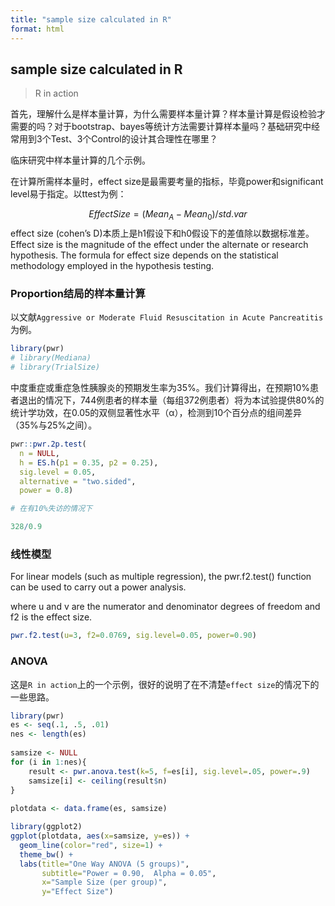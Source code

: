 ```yaml
---
title: "sample size calculated in R"
format: html
---
```



##  sample size calculated in R

> R in action
> 


首先，理解什么是样本量计算，为什么需要样本量计算？样本量计算是假设检验才需要的吗？对于bootstrap、bayes等统计方法需要计算样本量吗？基础研究中经常用到3个Test、3个Control的设计其合理性在哪里？


临床研究中样本量计算的几个示例。

在计算所需样本量时，effect size是最需要考量的指标，毕竟power和significant level易于指定。以ttest为例：

$$Effect Size=(Mean_{A}-Mean_{0})/std.var$$
effect size (cohen's D)本质上是h1假设下和h0假设下的差值除以数据标准差。
Effect size is the magnitude of the effect under the alternate or research hypothesis. The formula for effect size depends on the statistical methodology employed in the hypothesis testing.




### Proportion结局的样本量计算

以文献`Aggressive or Moderate Fluid Resuscitation in Acute Pancreatitis` 为例。

```r
library(pwr)
# library(Mediana)
# library(TrialSize)
```


中度重症或重症急性胰腺炎的预期发生率为35%。我们计算得出，在预期10%患者退出的情况下，744例患者的样本量（每组372例患者）将为本试验提供80%的统计学功效，在0.05的双侧显著性水平（α），检测到10个百分点的组间差异（35%与25%之间）。

```r
pwr::pwr.2p.test(
  n = NULL,
  h = ES.h(p1 = 0.35, p2 = 0.25),
  sig.level = 0.05,
  alternative = "two.sided",
  power = 0.8)
```
```r
# 在有10%失访的情况下

328/0.9
```


### 线性模型

For linear models (such as multiple regression), the pwr.f2.test() function can be used to carry out a power analysis.

where u and v are the numerator and denominator degrees of freedom and f2 is the effect size.

```r
pwr.f2.test(u=3, f2=0.0769, sig.level=0.05, power=0.90)
```



### ANOVA

这是`R in action`上的一个示例，很好的说明了在不清楚`effect size`的情况下的一些思路。

```r
library(pwr)
es <- seq(.1, .5, .01)                                               
nes <- length(es)
 
samsize <- NULL                                                      
for (i in 1:nes){                                                    
    result <- pwr.anova.test(k=5, f=es[i], sig.level=.05, power=.9)  
    samsize[i] <- ceiling(result$n)                                  
}                                                                    
 
plotdata <- data.frame(es, samsize)

library(ggplot2)
ggplot(plotdata, aes(x=samsize, y=es)) +
  geom_line(color="red", size=1) +
  theme_bw() +
  labs(title="One Way ANOVA (5 groups)",
       subtitle="Power = 0.90,  Alpha = 0.05",
       x="Sample Size (per group)",
       y="Effect Size")
```




